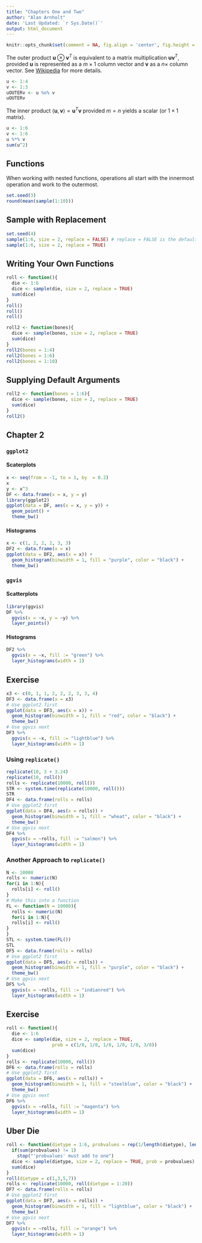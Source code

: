 ```yaml
---
title: "Chapters One and Two"
author: "Alan Arnholt"
date: 'Last Updated: `r Sys.Date()`'
output: html_document
---
```


```r
knitr::opts_chunk$set(comment = NA, fig.align = 'center', fig.height = 5, fig.width = 5,  warning = FALSE, message = FALSE, tidy.opts=list(blank = TRUE, width.cutoff = 75))
```

The outer product $\boldsymbol{u} \otimes \boldsymbol{v}^T$ is equivalent to a matrix multiplication $\boldsymbol{u}\boldsymbol{v}^T$, provided $\boldsymbol{u}$ is represented as a $m \times 1$ column vector and $\boldsymbol{v}$ as a $n \times$ column vector.  See [Wikipedia](https://en.wikipedia.org/wiki/Outer_product) for more details.

```r
u <- 1:4
v <- 1:3
uOUTERv <- u %o% v
uOUTERv
```

The inner product $\langle \boldsymbol{u}, \boldsymbol{v}\rangle = \boldsymbol{u}^T\boldsymbol{v}$ provided $m=n$ yields a scalar (or $1 \times 1$ matrix).

```r
u <- 1:6
v <- 1:6
u %*% v
sum(u^2)
```

## Functions

When working with nested functions, operations all start with the innermost operation and work to the outermost.

```r
set.seed(3)
round(mean(sample(1:10)))
```

## Sample with Replacement

```r
set.seed(4)
sample(1:6, size = 2, replace = FALSE) # replace = FALSE is the default
sample(1:6, size = 2, replace = TRUE)
```

## Writing Your Own Functions

```r
roll <- function(){
  die <- 1:6
  dice <- sample(die, size = 2, replace = TRUE)
  sum(dice)
}
roll()
roll()
roll()
```

```r
roll2 <- function(bones){
  dice <- sample(bones, size = 2, replace = TRUE)
  sum(dice)
}
roll2(bones = 1:4)
roll2(bones = 1:6)
roll2(bones = 1:10)
```

## Supplying Default Arguments

```r
roll2 <- function(bones = 1:6){
  dice <- sample(bones, size = 2, replace = TRUE)
  sum(dice)
}
roll2()
```

## Chapter 2

### `ggplot2`

#### Scaterplots

```r
x <- seq(from = -1, to = 1, by  = 0.2)
x
y <- x^3
DF <- data.frame(x = x, y = y)
library(ggplot2)
ggplot(data = DF, aes(x = x, y = y)) + 
  geom_point() +
  theme_bw()
```

#### Histograms

```r
x <- c(1, 2, 2, 2, 3, 3)
DF2 <- data.frame(x = x)
ggplot(data = DF2, aes(x = x)) +
  geom_histogram(binwidth = 1, fill = "purple", color = "black") + 
  theme_bw()
```

### `ggvis`

#### Scatterplots

```r
library(ggvis)
DF %>% 
  ggvis(x = ~x, y = ~y) %>%
  layer_points()
```

#### Histograms

```r
DF2 %>% 
  ggvis(x = ~x, fill := "green") %>% 
  layer_histograms(width = 1)
```

## Exercise

```r
x3 <- c(0, 1, 1, 2, 2, 2, 3, 3, 4)
DF3 <- data.frame(x = x3)
# Use ggplot2 first
ggplot(data = DF3, aes(x = x)) + 
  geom_histogram(binwidth = 1, fill = "red", color = "black") + 
  theme_bw()
# Use ggvis next
DF3 %>% 
  ggvis(x = ~x, fill := "lightblue") %>% 
  layer_histograms(width = 1)
```

### Using `replicate()`

```r
replicate(10, 3 + 3.24)
replicate(10, roll())
rolls <- replicate(10000, roll())
STR <- system.time(replicate(10000, roll()))
STR
DF4 <- data.frame(rolls = rolls)
# Use ggplot2 first
ggplot(data = DF4, aes(x = rolls)) +
  geom_histogram(binwidth = 1, fill = "wheat", color = "black") +
  theme_bw()
# Use ggvis next
DF4 %>% 
  ggvis(x = ~rolls, fill := "salmon") %>% 
  layer_histograms(width = 1)
```

### Another Approach to `replicate()`

```r
N <- 10000
rolls <- numeric(N)
for(i in 1:N){
  rolls[i] <- roll()
}
# Make this into a function
FL <- function(N = 10000){
  rolls <- numeric(N)
  for(i in 1:N){
  rolls[i] <- roll()
}
}
STL <- system.time(FL())
STL
DF5 <- data.frame(rolls = rolls)
# Use ggplot2 first
ggplot(data = DF5, aes(x = rolls)) +
  geom_histogram(binwidth = 1, fill = "purple", color = "black") +
  theme_bw()
# Use ggvis next
DF5 %>% 
  ggvis(x = ~rolls, fill := "indianred") %>% 
  layer_histograms(width = 1)
```

## Exercise

```r
roll <- function(){
  die <- 1:6
  dice <- sample(die, size = 2, replace = TRUE, 
                 prob = c(1/8, 1/8, 1/8, 1/8, 1/8, 3/8))
  sum(dice)
}
rolls <- replicate(10000, roll())
DF6 <- data.frame(rolls = rolls)
# Use ggplot2 first
ggplot(data = DF6, aes(x = rolls)) +
  geom_histogram(binwidth = 1, fill = "steelblue", color = "black") +
  theme_bw()
# Use ggvis next
DF6 %>% 
  ggvis(x = ~rolls, fill := "magenta") %>% 
  layer_histograms(width = 1)
```

## Uber Die

```r
roll <- function(dietype = 1:6, probvalues = rep(1/length(dietype), length(dietype))){
  if(sum(probvalues) != 1)
    stop("'probvalues' must add to one")
  dice <- sample(dietype, size = 2, replace = TRUE, prob = probvalues)
  sum(dice)
}
roll(dietype = c(1,3,5,7))
rolls <- replicate(10000, roll(dietype = 1:20))
DF7 <- data.frame(rolls = rolls)
# Use ggplot2 first
ggplot(data = DF7, aes(x = rolls)) +
  geom_histogram(binwidth = 1, fill = "lightblue", color = "black") +
  theme_bw()
# Use ggvis next
DF7 %>% 
  ggvis(x = ~rolls, fill := "orange") %>% 
  layer_histograms(width = 1)
```
